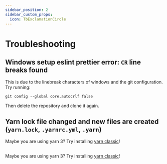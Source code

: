 ```yaml
---
sidebar_position: 2
sidebar_custom_props:
  icon: TbExclamationCircle
---
```


# Troubleshooting


## Windows setup eslint prettier error: `CR` line breaks found

This is due to the linebreak characters of windows and the git configuration. Try running:
```
git config --global core.autocrlf false
```

Then delete the repository and clone it again.


## Yarn lock file changed and new files are created (`yarn.lock`, `.yarnrc.yml`, `.yarn`)

Maybe you are using yarn 3? Try installing [yarn classic](https://classic.yarnpkg.com/lang/en/)!

## 

Maybe you are using yarn 3? Try installing [yarn classic](https://classic.yarnpkg.com/lang/en/)!
